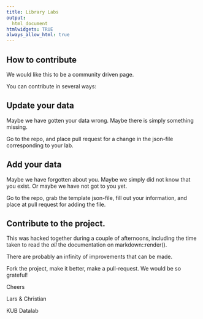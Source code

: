 ```yaml
---
title: Library Labs
output: 
  html_document
htmlwidgets: TRUE
always_allow_html: true
---
```


## How to contribute


We would like this to be a community driven page. 

You can contribute in several ways:

## Update your data
Maybe we have gotten your data wrong. Maybe there is simply something missing.

Go to the repo, and place pull request for a change in the json-file
corresponding to your lab.

## Add your data

Maybe we have forgotten about you. Maybe we simply did not know that you 
exist. Or maybe we have not got to you yet.

Go to the repo, grab the template json-file, fill out your information, and 
place at pull request for adding the file.

## Contribute to the project.
This was hacked together during a couple of afternoons, including the time
taken to read the *all* the documentation on markdown::render(). 

There are probably an infinity of improvements that can be made.

Fork the project, make it better, make a pull-request. We would be so grateful!

Cheers

Lars & Christian

KUB Datalab